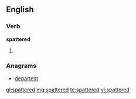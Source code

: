 ==English==

===Verb===
'''spattered'''

# {{past of|spatter}}

===Anagrams===
* [[departest#English|departest]]

[[gl:spattered]]
[[mg:spattered]]
[[te:spattered]]
[[vi:spattered]]